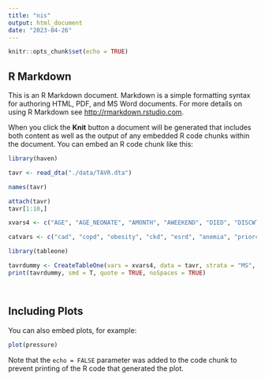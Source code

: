 ```yaml
---
title: "nis"
output: html_document
date: "2023-04-26"
---
```


```r
knitr::opts_chunk$set(echo = TRUE)
```

## R Markdown

This is an R Markdown document. Markdown is a simple formatting syntax for authoring HTML, PDF, and MS Word documents. For more details on using R Markdown see <http://rmarkdown.rstudio.com>.

When you click the **Knit** button a document will be generated that includes both content as well as the output of any embedded R code chunks within the document. You can embed an R code chunk like this:

```r

library(haven)

tavr <- read_dta("./data/TAVR.dta")

names(tavr)

attach(tavr)
tavr[1:10,]

xvars4 <- c("AGE", "AGE_NEONATE", "AMONTH", "AWEEKEND", "DIED", "DISCWT", "DISPUNIFORM", "DQTR", "DRG", "DRGVER", "FEMALE", "ELECTIVE", "cad", "copd", "obesity", "ckd", "esrd", "anemia", "priorcabg", "MS")

catvars <- c("cad", "copd", "obesity", "ckd", "esrd", "anemia", "priorcabg", "MS")

library(tableone)

tavrdummy <- CreateTableOne(vars = xvars4, data = tavr, strata = "MS", factorVars = catvars)
print(tavrdummy, smd = T, quote = TRUE, noSpaces = TRUE) 




```

## Including Plots

You can also embed plots, for example:

```r
plot(pressure)
```

Note that the `echo = FALSE` parameter was added to the code chunk to prevent printing of the R code that generated the plot.
